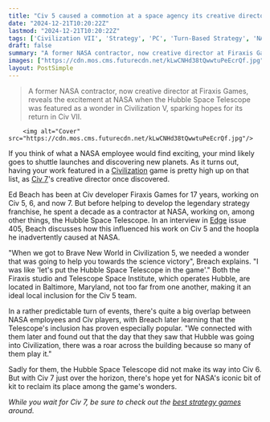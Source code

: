 ```yaml
---
title: "Civ 5 caused a commotion at a space agency its creative director used to work at"
date: "2024-12-21T10:20:22Z"
lastmod: "2024-12-21T10:20:22Z"
tags: ['Civilization VII', 'Strategy', 'PC', 'Turn-Based Strategy', 'NASA', 'Hubble Space Telescope', 'Firaxis Games']
draft: false
summary: "A former NASA contractor, now creative director at Firaxis Games, reveals the excitement at NASA when the Hubble Space Telescope was featured as a wonder in Civilization V, sparking hopes for its return in Civ VII."
images: ["https://cdn.mos.cms.futurecdn.net/kLwCNHd38tQwwtuPeEcrQf.jpg"]
layout: PostSimple
---
```

> A former NASA contractor, now creative director at Firaxis Games, reveals the excitement at NASA when the Hubble Space Telescope was featured as a wonder in Civilization V, sparking hopes for its return in Civ VII.


        <img alt="Cover" src="https://cdn.mos.cms.futurecdn.net/kLwCNHd38tQwwtuPeEcrQf.jpg"/>
        
If you think of what a NASA employee would find exciting, your mind likely goes to shuttle launches and discovering new planets. As it turns out, having your work featured in a [Civilization](https://www.gamesradar.com/civilization-vii/) game is pretty high up on that list, as [Civ 7](https://www.gamesradar.com/games/strategy/civilization-7-guide/)'s creative director once discovered.

Ed Beach has been at Civ developer Firaxis Games for 17 years, working on Civ 5, 6, and now 7. But before helping to develop the legendary strategy franchise, he spent a decade as a contractor at NASA, working on, among other things, the Hubble Space Telescope. In an interview in [Edge](https://www.gamesradar.com/edge/) issue 405, Beach discusses how this influenced his work on Civ 5 and the hoopla he inadvertently caused at NASA.

"When we got to Brave New World in Civilization 5, we needed a wonder that was going to help you towards the science victory", Breach explains. "I was like 'let's put the Hubble Space Telescope in the game'." Both the Firaxis studio and Telescope Space Institute, which operates Hubble, are located in Baltimore, Maryland, not too far from one another, making it an ideal local inclusion for the Civ 5 team.

In a rather predictable turn of events, there's quite a big overlap between NASA employees and Civ players, with Breach later learning that the Telescope's inclusion has proven especially popular. "We connected with them later and found out that the day that they saw that Hubble was going into Civilization, there was a roar across the building because so many of them play it."

Sadly for them, the Hubble Space Telescope did not make its way into Civ 6. But with Civ 7 just over the horizon, there's hope yet for NASA's iconic bit of kit to reclaim its place among the game's wonders.

*While you wait for Civ 7, be sure to check out the *[<em>best strategy games</em>](https://www.gamesradar.com/best-strategy-games/)* around.*
        